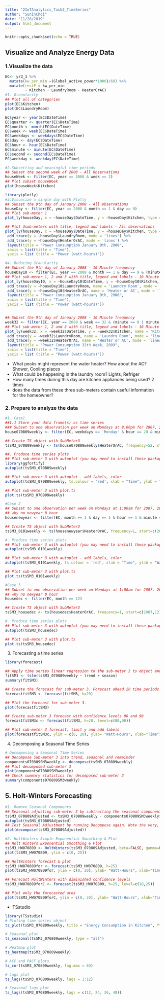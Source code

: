 ```yaml
---
title: "2IoTAnalytics_Task2_TimeSeries"
author: "SuninChoi"
date: "11/28/2019"
output: html_document
---
```


```r
knitr::opts_chunk$set(echo = TRUE)
```


## Visualize and Analyze Energy Data

### 1.Visualize the data

```r
EC<- yr3_1 %>% 
  mutate(kw_per_min =(Global_active_power*1000)/60) %>% 
  mutate(restE = kw_per_min 
         - Kitchen - LaundryRoom - HeaterOrAC)
#1. Granularity
## Plot all of categories
plot(EC$Kitchen)
plot(EC$LaundryRoom)

EC$year <- year(EC$DateTime)
EC$quarter <- quarter(EC$DateTime)
EC$month <- month(EC$DateTime)
EC$week <- week(EC$DateTime)
EC$weekdays <- weekdays(EC$DateTime)
EC$day <- day(EC$DateTime)
EC$hour <- hour(EC$DateTime)
EC$minute <- minute(EC$DateTime)
EC$second <- second(EC$DateTime)
EC$weekday <- weekday(EC$DateTime)

#2.Subsetting and meaningful time periods
## Subset the second week of 2008 - All Observations
houseWeek <- filter(EC, year == 2008 & week == 2)
## Plot subset houseWeek
plot(houseWeek$Kitchen)

library(plotly)
#3.Visualize a single day with Plotly
## Subset the 9th day of January 2008 - All observations
houseDay <- filter(EC, year == 2008 & month == 1 & day == 9)
## Plot sub-meter 1
plot_ly(houseDay, x = ~houseDay$DateTime, y = ~houseDay$Kitchen, type = 'scatter', mode = 'lines')

## Plot 3sub-meters with title, legend and labels - All observations 
plot_ly(houseDay, x = ~houseDay$DateTime, y = ~houseDay$Kitchen, type = 'scatter', mode = 'lines') %>%
 add_trace(y = ~houseDay$LaundryRoom, mode = 'lines') %>%
 add_trace(y = ~houseDay$HeaterOrAC, mode = 'lines') %>%
 layout(title = "Power Consumption January 9th, 2008",
 xaxis = list(title = "Time"),
 yaxis = list (title = "Power (watt-hours)"))

#4. Reducing Granularity
## Subset the 9th day of January 2008 - 10 Minute frequency
houseDay10 <- filter(EC, year == 2008 & month == 1 & day == 9 & (minute == 0 | minute == 10 | minute == 20 | minute == 30 | minute == 40 | minute == 50))
## Plot sub-meter 1, 2 and 3 with title, legend and labels - 10 Minute frequency
plot_ly(houseDay10, x = ~houseDay10$DateTime, y = ~houseDay10$Kitchen, name = 'Kitchen', type = 'scatter', mode = 'lines') %>%
 add_trace(y = ~houseDay10$LaundryRoom, name = 'Laundry Room', mode = 'lines') %>%
 add_trace(y = ~houseDay10$HeaterOrAC, name = 'Heater or AC', mode = 'lines') %>%
 layout(title = "Power Consumption January 9th, 2008",
 xaxis = list(title = "Time"),
 yaxis = list (title = "Power (watt-hours)"))


## Subset the 9th day of January 2008 - 10 Minute frequency
week32 <- filter(EC, year == 2009 & week == 32 & (minute == 0 | minute == 10 | minute == 20 | minute == 30 | minute == 40 | minute == 50))
## Plot sub-meter 1, 2 and 3 with title, legend and labels - 10 Minute frequency
plot_ly(week32, x = ~week32$DateTime, y = ~week32$Kitchen, name = 'Kitchen', type = 'scatter', mode = 'lines') %>%
 add_trace(y = ~week32$LaundryRoom, name = 'Laundry Room', mode = 'lines') %>%
 add_trace(y = ~week32$HeaterOrAC, name = 'Heater or AC', mode = 'lines') %>%
 layout(title = "Power Consumption 32th Week, 2009",
 xaxis = list(title = "Time"),
 yaxis = list (title = "Power (watt-hours)"))

```
* What peaks might represent the water heater? How about the AC? Shower, Cooling places
* What could be happening in the laundry room? Lights, Refriger
* How many times during this day are kitchen appliances being used? 2 times 
* does the data from these three sub-meters contain useful information for the homeowner? 


### 2. Prepare to analyze the data

```r
#1. Case1
##1.1 Store your data frame(s) as time series
### Subset to one observation per week on Mondays at 8:00pm for 2007, 2008 and 2009
house070809weekly <- filter(EC, weekdays == 'Monday' & hour == 20 & minute == 1)

## Create TS object with SubMeter3
tsSM3_070809weekly <- ts(house070809weekly$HeaterOrAC, frequency=52, start=c(2007,1))

##. Produce time series plots
## Plot sub-meter 3 with autoplot (you may need to install these packages)
library(ggfortify)
autoplot(tsSM3_070809weekly)

## Plot sub-meter 3 with autoplot - add labels, color
autoplot(tsSM3_070809weekly, ts.colour = 'red', xlab = "Time", ylab = "Watt Hours", main = "Heater or AC")

## Plot sub-meter 3 with plot.ts
plot.ts(tsSM3_070809weekly)

#Case 2
## Subset to one observation per week on Mondays at 1:00am for 2007, 2008 and 2009 
## why no newyear 0 hour 
housenewyear <- filter(EC, month == 1 & day == 1 & hour == 1 & minute == 1)

## Create TS object with SubMeter3
tsSM3_0101weekly <- ts(housenewyear$HeaterOrAC, frequency=1, start=c(2007,1))

#. Produce time series plots
## Plot sub-meter 3 with autoplot (you may need to install these packages)
autoplot(tsSM3_0101weekly)

## Plot sub-meter 3 with autoplot - add labels, color
autoplot(tsSM3_0101weekly, ts.colour = 'red', xlab = "Time", ylab = "Watt Hours", main = "Heater or AC")

## Plot sub-meter 3 with plot.ts
plot.ts(tsSM3_0101weekly)

#Case 3
## Subset to one observation per week on Mondays at 1:00am for 2007, 2008 and 2009 
## why no newyear 0 hour 
housedec <- filter(EC, month == 12)

## Create TS object with SubMeter3
tsSM3_housedec <- ts(housedec$HeaterOrAC, frequency=1, start=c(2007,12))

#. Produce time series plots
## Plot sub-meter 3 with autoplot (you may need to install these packages)
autoplot(tsSM3_housedec)

## Plot sub-meter 3 with plot.ts
plot.ts(tsSM3_housedec)
```


3. Forecasting a time series


```r
library(forecast)

## Apply time series linear regression to the sub-meter 3 ts object and use summary to 
fitSM3 <- tslm(tsSM3_070809weekly ~ trend + season) 
summary(fitSM3)

## Create the forecast for sub-meter 3. Forecast ahead 20 time periods 
forecastfitSM3 <- forecast(fitSM3, h=20)

## Plot the forecast for sub-meter 3. 
plot(forecastfitSM3)

## Create sub-meter 3 forecast with confidence levels 80 and 90
forecastfitSM3c <- forecast(fitSM3, h=20, level=c(80,90))

## Plot sub-meter 3 forecast, limit y and add labels
plot(forecastfitSM3c, ylim = c(0, 20), ylab= "Watt-Hours", xlab="Time")

```


4. Decomposing a Seasonal Time Series


```r
# Decomposing a Seasonal Time Series
## Decompose Sub-meter 3 into trend, seasonal and remainder
components070809SM3weekly <- decompose(tsSM3_070809weekly)
## Plot decomposed sub-meter 3 
plot(components070809SM3weekly)
## Check summary statistics for decomposed sub-meter 3 
summary(components070809SM3weekly)

```


## 5. Holt-Winters Forecasting


```r
#1. Remove Seasonal Components
## Seasonal adjusting sub-meter 3 by subtracting the seasonal component & plot
tsSM3_070809Adjusted <- tsSM3_070809weekly - components070809SM3weekly$seasonal
autoplot(tsSM3_070809Adjusted)
## Test Seasonal Adjustment by running Decompose again. Note the very, very small scale for Seasonal
plot(decompose(tsSM3_070809Adjusted))

#2. HoltWinters Simple Exponential Smoothing & Plot
## Holt Winters Exponential Smoothing & Plot
tsSM3_HW070809 <- HoltWinters(tsSM3_070809Adjusted, beta=FALSE, gamma=FALSE)
plot(tsSM3_HW070809, ylim = c(0, 25))

## HoltWinters forecast & plot
tsSM3_HW070809for <- forecast(tsSM3_HW070809, h=25)
plot(tsSM3_HW070809for, ylim = c(0, 20), ylab= "Watt-Hours", xlab="Time - Sub-meter 3")

## Forecast HoltWinters with diminished confidence levels
tsSM3_HW070809forC <- forecast(tsSM3_HW070809, h=25, level=c(10,25))

## Plot only the forecasted area
plot(tsSM3_HW070809forC, ylim = c(0, 20), ylab= "Watt-Hours", xlab="Time - Sub-meter 3", start(2010))

```


* TSstudio


```r
library(TSstudio)
# Ploting time series object
ts_plot(tsSM3_070809weekly, title = "Energy Consumption in Kitchen", Ytitle = "Watt")

# Seasonal plot
ts_seasonal(tsSM3_070809weekly, type = "all")

# Heatmap plot
ts_heatmap(tsSM3_070809weekly)

# ACF and PACF plots
ts_cor(tsSM3_070809weekly, lag.max = 60)

# Lags plot
ts_lags(tsSM3_070809weekly, lags = 1:12)

# Seasonal lags plot
ts_lags(tsSM3_070809weekly, lags = c(12, 24, 36, 48))

```